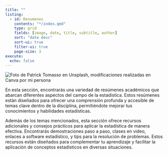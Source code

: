```yaml
---
title: ""
listing:
  - id: Resumenes
    contents: "*/index.qmd"
    type: grid
    fields: [image, date, title, subtitle, author]
    sort: "date desc"
    sort-ui: true
    filter-ui: true
    page-size: 3
execute:
  echo: false
---
```


<img src="3.png" alt="Foto de Patrick Tomasso en Unsplash, modificaciones realizadas en Canva por mi persona" style="max-width:100%;height:auto;">

En esta sección, encontrarás una variedad de resúmenes académicos que abarcan diferentes aspectos del campo de la estadística. Estos resúmenes están diseñados para ofrecer una comprensión profunda y accesible de temas clave dentro de la disciplina, permitiéndote mejorar tus conocimientos y habilidades estadísticas.

Además de los temas mencionados, esta sección ofrece recursos adicionales y consejos prácticos para aplicar la estadística de manera efectiva. Encontrarás demostraciones paso a paso, clases en video, enlaces a software estadístico, y tips para la resolución de problemas. Estos recursos están diseñados para complementar tu aprendizaje y facilitar la aplicación de conceptos estadísticos en diversas situaciones.